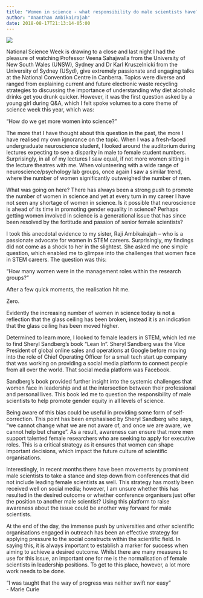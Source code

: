 ```yaml
---
title: "Women in science - what responsibility do male scientists have?"
author: "Ananthan Ambikairajah"
date: 2018-08-17T21:13:14-05:00
---
```

![](./drkarl.jpeg)

National Science Week is drawing to a close and last night I had the pleasure of watching Professor Veena Sahajwalla from the University of New South Wales (UNSW), Sydney and Dr Karl Kruszelnicki from the University of Sydney (USyd), give extremely passionate and engaging talks at the National Convention Centre in Canberra. Topics were diverse and ranged from explaining current and future electronic waste recycling strategies to discussing the importance of understanding why diet alcoholic drinks get you drunk quicker. However, it was the first question asked by a young girl during Q&A, which I felt spoke volumes to a core theme of science week this year, which was:     

“How do we get more women into science?”     

The more that I have thought about this question in the past, the more I have realised my own ignorance on the topic. When I was a fresh-faced undergraduate neuroscience student, I looked around the auditorium during lectures expecting to see a disparity in male to female student numbers. Surprisingly, in all of my lectures I saw equal, if not more women sitting in the lecture theatres with me. When volunteering with a wide range of neuroscience/psychology lab groups, once again I saw a similar trend, where the number of women significantly outweighed the number of men.     

What was going on here? There has always been a strong push to promote the number of women in science and yet at every turn in my career I have not seen any shortage of women in science. Is it possible that neuroscience is ahead of its time in promoting gender equality in science? Perhaps getting women involved in science is a generational issue that has since been resolved by the fortitude and passion of senior female scientists?     

I took this anecdotal evidence to my sister, Raji Ambikairajah – who is a passionate advocate for women in STEM careers. Surprisingly, my findings did not come as a shock to her in the slightest. She asked me one simple question, which enabled me to glimpse into the challenges that women face in STEM careers. The question was this:     

“How many women were in the management roles within the research groups?”     

After a few quick moments, the realisation hit me.     

Zero.     

Evidently the increasing number of women in science today is not a reflection that the glass ceiling has been broken, instead it is an indication that the glass ceiling has been moved higher.     

Determined to learn more, I looked to female leaders in STEM, which led me to find Sheryl Sandberg’s book “Lean In”. Sheryl Sandberg was the Vice President of global online sales and operations at Google before moving into the role of Chief Operating Officer for a small tech start up company that was working on providing a social media platform to connect people from all over the world. That social media platform was Facebook.     

Sandberg’s book provided further insight into the systemic challenges that women face in leadership and at the intersection between their professional and personal lives. This book led me to question the responsibility of male scientists to help promote gender equity in all levels of science.     

Being aware of this bias could be useful in providing some form of self-correction. This point has been emphasised by Sheryl Sandberg who says, “we cannot change what we are not aware of, and once we are aware, we cannot help but change”. As a result, awareness can ensure that more men support talented female researchers who are seeking to apply for executive roles. This is a critical strategy as it ensures that women can shape important decisions, which impact the future culture of scientific organisations.     

Interestingly, in recent months there have been movements by prominent male scientists to take a stance and step down from conferences that did not include leading female scientists as well. This strategy has mostly been received well on social media; however, I am unsure whether this has resulted in the desired outcome or whether conference organisers just offer the position to another male scientist? Using this platform to raise awareness about the issue could be another way forward for male scientists.     

At the end of the day, the immense push by universities and other scientific organisations engaged in outreach has been an effective strategy for applying pressure to the social constructs within the scientific field. In saying this, it is always important to establish a marker for success when aiming to achieve a desired outcome. Whilst there are many measures to use for this issue, an important one for me is the normalisation of female scientists in leadership positions. To get to this place, however, a lot more work needs to be done.     

“I was taught that the way of progress was neither swift nor easy”     
- Marie Curie